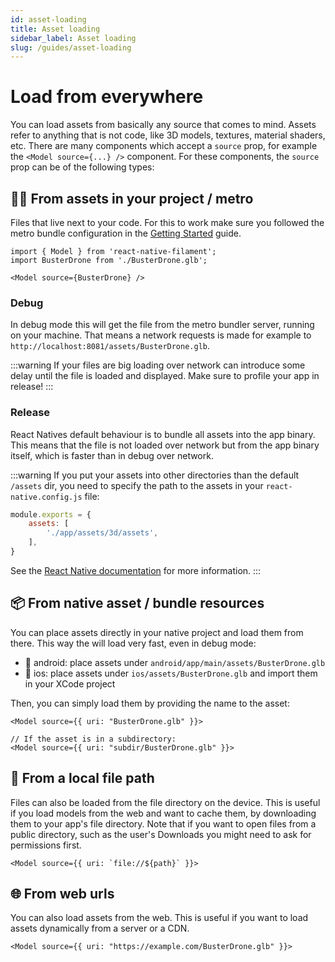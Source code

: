 ```yaml
---
id: asset-loading
title: Asset loading
sidebar_label: Asset loading
slug: /guides/asset-loading
---
```


# Load from everywhere

You can load assets from basically any source that comes to mind. Assets refer to anything that is not code, like 3D models, textures, material shaders, etc.
There are many components which accept a `source` prop, for example the `<Model source={...} />` component. For these components, the `source` prop can be of the following types:

## 🧑‍💻 From assets in your project / metro

Files that live next to your code. For this to work make sure you followed the metro bundle configuration in the [Getting Started](/docs/guides#configure-metro) guide.

```tsx
import { Model } from 'react-native-filament';
import BusterDrone from './BusterDrone.glb';

<Model source={BusterDrone} />
```

### Debug

In debug mode this will get the file from the metro bundler server, running on your machine. That means a network requests is made for example to `http://localhost:8081/assets/BusterDrone.glb`.

:::warning
If your files are big loading over network can introduce some delay until the file is loaded and displayed. Make sure to profile your app in release!
:::

### Release

React Natives default behaviour is to bundle all assets into the app binary. This means that the file is not loaded over network but from the app binary itself, which is faster than in debug over network.

:::warning
If you put your assets into other directories than the default `/assets` dir, you need to specify the path to the assets in your `react-native.config.js` file:
```js
module.exports = {
    assets: [
        './app/assets/3d/assets',
    ],
}
```

See the [React Native documentation](https://github.com/react-native-community/cli/blob/main/docs/projects.md#projectandroidassets) for more information.
:::

## 📦 From native asset / bundle resources

You can place assets directly in your native project and load them from there. This way the will load very fast, even in debug mode:

- 🤖 android: place assets under `android/app/main/assets/BusterDrone.glb`
- 🍏 ios: place assets under `ios/assets/BusterDrone.glb` and import them in your XCode project

Then, you can simply load them by providing the name to the asset:

```tsx
<Model source={{ uri: "BusterDrone.glb" }}>

// If the asset is in a subdirectory:
<Model source={{ uri: "subdir/BusterDrone.glb" }}>
```


## 📁 From a local file path

Files can also be loaded from the file directory on the device. This is useful if you load models from the web and want to cache them, by downloading them to your app's file directory.
Note that if you want to open files from a public directory, such as the user's Downloads you might need to ask for permissions first.

```tsx
<Model source={{ uri: `file://${path}` }}>
```


## 🌐 From web urls

You can also load assets from the web. This is useful if you want to load assets dynamically from a server or a CDN.

```tsx
<Model source={{ uri: "https://example.com/BusterDrone.glb" }}>
```